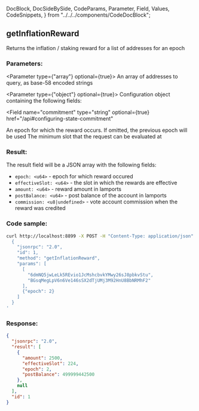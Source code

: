   DocBlock,
  DocSideBySide,
  CodeParams,
  Parameter,
  Field,
  Values,
  CodeSnippets,
} from "../../../components/CodeDocBlock";

<DocBlock>

## getInflationReward

Returns the inflation / staking reward for a list of addresses for an epoch

<DocSideBySide>
<CodeParams>

### Parameters:

<Parameter type={"array"} optional={true}>
  An array of addresses to query, as base-58 encoded strings
</Parameter>

<Parameter type={"object"} optional={true}> 
Configuration object containing the following fields:

<Field
  name="commitment"
  type="string"
  optional={true}
  href="/api#configuring-state-commitment"
></Field>

<Field name="epoch" type="u64" optional={true}>
  An epoch for which the reward occurs. If omitted, the previous epoch will be
  used
</Field>

<Field name="minContextSlot" type="number" optional={true}>
  The minimum slot that the request can be evaluated at
</Field>

</Parameter>

### Result:

The result field will be a JSON array with the following fields:

- `epoch: <u64>` - epoch for which reward occured
- `effectiveSlot: <u64>` - the slot in which the rewards are effective
- `amount: <u64>` - reward amount in lamports
- `postBalance: <u64>` - post balance of the account in lamports
- `commission: <u8|undefined>` - vote account commission when the reward was credited

</CodeParams>

<CodeSnippets>

### Code sample:

```bash
curl http://localhost:8899 -X POST -H "Content-Type: application/json" -d '
  {
    "jsonrpc": "2.0",
    "id": 1,
    "method": "getInflationReward",
    "params": [
      [
        "6dmNQ5jwLeLk5REvio1JcMshcbvkYMwy26sJ8pbkvStu",
        "BGsqMegLpV6n6Ve146sSX2dTjUMj3M92HnU8BbNRMhF2"
      ],
      {"epoch": 2}
    ]
  }
'
```

### Response:

```json
{
  "jsonrpc": "2.0",
  "result": [
    {
      "amount": 2500,
      "effectiveSlot": 224,
      "epoch": 2,
      "postBalance": 499999442500
    },
    null
  ],
  "id": 1
}
```

</CodeSnippets>
</DocSideBySide>
</DocBlock>
